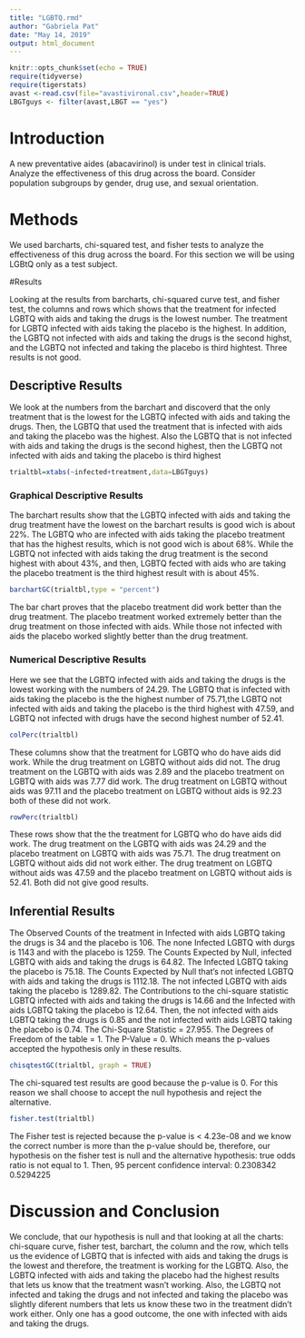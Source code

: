 ---
title: "LGBTQ.rmd"
author: "Gabriela Pat"
date: "May 14, 2019"
output: html_document
---

```{r setup, include=FALSE}
knitr::opts_chunk$set(echo = TRUE)
require(tidyverse)
require(tigerstats)
avast <-read.csv(file="avastivironal.csv",header=TRUE)
LBGTguys <- filter(avast,LBGT == "yes")
```

# Introduction

A new  preventative aides (abacavirinol) is under test in clinical trials. Analyze the effectiveness of this drug across the board. Consider population subgroups by gender, drug use, and sexual orientation. 


<!--In this section you explain what you are trying to show.  Where did the data come from?  What is the research or other question you are trying to answer?.  If you skimp in this section expect to be marked down in your grade. Paint a picture of the project a couple of paragraphs is expected!-->



# Methods
We used barcharts, chi-squared test, and fisher tests to analyze the effectiveness of this drug across the board. For this section we will be using LGBtQ only as a test subject.


<!--Decide on your methods:  use "variable analysis" or other appropriate descriptors.  Make sure to choose at least one graphical method and at least one numerical method. Discuss what data manipulations may be needed for example subsetting or other binning procedures and what sort of graphical displays and inferential tools will be used!-->

#Results

Looking at the results from barcharts, chi-squared curve test, and fisher test, the columns and rows which shows that the treatment for infected LGBTQ with aids and taking the drugs is the lowest number. The treatment for LGBTQ infected with aids taking the placebo is the highest. In addition, the LGBTQ not infected with aids and taking the drugs is the second highst, and the LGBTQ not infected and taking the placebo is third hightest. Three results is not good.

<!--Divide this section into two sub-sections:  One for your descriptive  results and one for your inferential results.!-->



## Descriptive Results

We look at the numbers from the barchart and discoverd that the only treatment that is the lowest for the LGBTQ infected with aids and taking the drugs. Then, the LGBTQ that used the treatment that is infected with aids and taking the placebo was the highest. Also the LGBTQ that is not infected with aids and taking the drugs is the second highest, then the LGBTQ  not infected with aids and taking the placebo is third highest


```{r}
trialtbl=xtabs(~infected+treatment,data=LBGTguys)
```
### Graphical Descriptive Results

The barchart results show that the LGBTQ infected with aids and taking the drug treatment have the lowest on the barchart results is good wich is about 22%. The LGBTQ who are infected with aids taking the placebo treatment that has the highest results, which is not good wich is about 68%. While the LGBTQ not infected with aids taking the drug treatment is the second highest with about 43%, and then, LGBTQ fected with aids who are taking the placebo treatment is the third highest result with is about 45%.

<!--Graphical results here.  Make sure to show your code.  Provide appropriate labels for axes, giving units if possible, and provide a good title for the graph, too.  Use the graphical results to describe the patterns if any that exist in the data as focused toward the research question. Bottom line is to explain the features of the graph that are relevant to conforming or departing to what is expected by your null hypothesis !-->


```{r}
barchartGC(trialtbl,type = "percent")
```

The bar chart proves that the placebo treatment did work better than the drug treatment. The placebo treatment worked extremely better than the drug treatment on those infected with aids. While those not infected with aids the placebo worked slightly better than the drug treatment. 

### Numerical Descriptive Results

Here we see that the LGBTQ infected with aids and taking the drugs is the lowest working with the numbers of 24.29. The LGBTQ that is infected with aids taking the placebo is the the highest number of 75.71,the LGBTQ not infected with aids and taking the placebo is the third highest with 47.59, and LGBTQ not infected with drugs have the second highest number of 52.41.


<!--Numerical results go here. Use the numerical results to describe the patterns if any that exist in the data as focused toward the research question!-->


```{r}
colPerc(trialtbl)
```

These columns show that the treatment for LGBTQ who do have aids did work.  While the drug treatment on LGBTQ without aids did not. The drug treatment on the LGBTQ with aids was 2.89 and the placebo treatment on LGBTQ with aids was 7.77 did work. The drug treatment on LGBTQ without aids was 97.11 and the placebo treatment on LGBTQ without aids is 92.23 both of these did not work.

```{r}
rowPerc(trialtbl)
```

These rows show that the the treatment for LGBTQ who do have aids did work. The drug treatment on the LGBTQ with aids was 24.29 and the placebo treatment on LGBTQ with aids was  75.71. The drug treatment on LGBTQ without aids did not work either. The drug treatment on LGBTQ without aids was  47.59 and the placebo treatment on LGBTQ without aids is 52.41. Both did not give good results.


## Inferential Results

The Observed Counts of the treatment in Infected with aids LGBTQ taking the drugs is 34 and the placebo is 106. The none Infected LGBTQ with durgs is 1143 and with the placebo is 1259. The Counts Expected by Null, infected LGBTQ with aids and taking the drugs is 64.82. The Infected LGBTQ taking the placebo is 75.18. The Counts Expected by Null that's not infected LGBTQ with aids and taking the drugs is 1112.18. The not infected LGBTQ with aids taking the placebo is 1289.82. The Contributions to the chi-square statistic LGBTQ infected with aids and taking the drugs is 14.66 and the Infected with aids LGBTQ taking the placebo is  12.64. Then, the not infected with aids LGBTQ taking the drugs is 0.85 and the not infected with aids LGBTQ taking the placebo is 0.74. The Chi-Square Statistic = 27.955. The Degrees of Freedom of the table = 1. The P-Value = 0. Which means the p-values accepted the hypothesis only in these results.


<!--State hypothesis clearly.  Make sure your discussion of the inferential test covers all the aspects that the test output produces, such as test statistic, p-value etc.  Make a decision about the null hypothesis, explain the assumptions on which the selected test/procedure was based, and why the chosen procedure satisfys the assumptions and is appropriate to answer the research question!-->

 
```{r}
chisqtestGC(trialtbl, graph = TRUE)
```

The chi-squared test results are good because the p-value is 0. For this reason we shall choose to accept the null hypothesis and reject the alternative. 

```{r}
fisher.test(trialtbl)
```

The Fisher test is rejected because the p-value is < 4.23e-08 and we know the correct number is more than the p-value should be, therefore, our hypothesis on the fisher test is null and the alternative hypothesis: true odds ratio is not equal to 1. Then, 95 percent confidence interval:  0.2308342 0.5294225

# Discussion and Conclusion

We conclude, that our hypothesis is null and that looking at all the charts: chi-square curve, fisher test, barchart, the column and the row, which tells us the evidence of LGBTQ that is infected with aids and taking the drugs is the lowest and therefore, the treatment is working for the LGBTQ. Also, the LGBTQ infected with aids and taking the placebo had the highest results that lets us know that the treatment wasn't working. Also, the LGBTQ not infected and taking the drugs and not infected and taking the placebo was slightly diferent numbers that lets us know these two in the treatment didn't work either. Only one has a good outcome, the one with infected with aids and taking the drugs.

<!--Discussion and conclusion here.  If you found a relationship be sure to consider whether the relationship occurs because one of the variavbles causes the other, or whether they perhasps are related for some other reason.  Watch the chapter 6 videos from the GeorgeTown videos collection.!-->

 